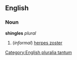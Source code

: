 ==English==
===Noun===
'''shingles''' ''plural''
#(''informal'') [[herpes zoster]]

[[Category:English pluralia tantum]]